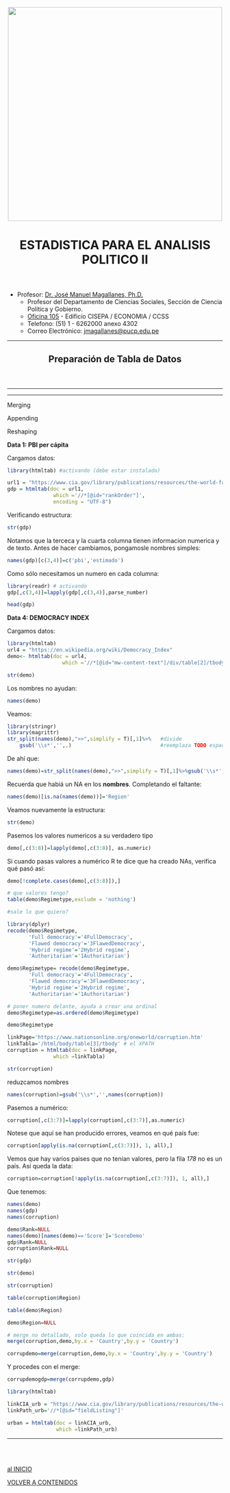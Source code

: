 <center><img src="https://github.com/PoliticayGobiernoPUCP/estadistica_anapol2/raw/master/PICS/LOGO_PUCP.png" width="500"></center>

<center> <header><h1>ESTADISTICA PARA EL ANALISIS POLITICO II</h1>  </header></center>

* Profesor:  <a href="http://www.pucp.edu.pe/profesor/jose-manuel-magallanes/" target="_blank">Dr. José Manuel Magallanes, Ph.D.</a> <br>
    - Profesor del Departamento de Ciencias Sociales, Sección de Ciencia Política y Gobierno.
    - [Oficina 105](https://goo.gl/maps/xuGeG6o9di1i1y5m6) - Edificio CISEPA / ECONOMIA / CCSS
    - Telefono: (51) 1 - 6262000 anexo 4302
    - Correo Electrónico: [jmagallanes@pucp.edu.pe](mailto:jmagallanes@pucp.edu.pe)
    

____

<center> <header><h2>Preparación de Tabla de Datos</h2>  </header></center>
____

<a id='beginning'></a>

____

Merging


Appending


Reshaping



**Data 1: PBI per cápita** 

Cargamos datos: 

```r
library(htmltab) #activando (debe estar instalado)

url1 = "https://www.cia.gov/library/publications/resources/the-world-factbook/fields/211rank.html" 
gdp = htmltab(doc = url1, 
               which ='//*[@id="rankOrder"]',
               encoding = "UTF-8") 
```

Verificando estructura:
```r
str(gdp)
```


Notamos que la terceca y la cuarta columna tienen informacion numerica y de texto. Antes de hacer cambiamos, pongamosle nombres simples:


```r
names(gdp)[c(3,4)]=c('pbi','estimado')
```

Como sólo necesitamos un numero en cada columna:

```r
library(readr) # activando
gdp[,c(3,4)]=lapply(gdp[,c(3,4)],parse_number)
```

```r
head(gdp)
```




**Data 4: DEMOCRACY INDEX** 

Cargamos datos: 

```r
library(htmltab)
url4 = "https://en.wikipedia.org/wiki/Democracy_Index"
demo<- htmltab(doc = url4, 
                  which ='//*[@id="mw-content-text"]/div/table[2]/tbody',encoding = "UTF-8")

```

```r
str(demo)
```

Los nombres no ayudan:
```r
names(demo)
```

Veamos:
```r
library(stringr)
library(magrittr)
str_split(names(demo),">>",simplify = T)[,1]%>%   #divide
    gsub('\\s*','',.)                             #reemplaza TODO espacio
```

De ahí que:

```r
names(demo)=str_split(names(demo),">>",simplify = T)[,1]%>%gsub('\\s*','',.)
```

Recuerda que habiá un NA en los **nombres**. Completando el faltante:

```r
names(demo)[is.na(names(demo))]='Region'
```


Veamos nuevamente la estructura:

```r
str(demo)
```

Pasemos los valores numericos a su verdadero tipo
```r
demo[,c(3:8)]=lapply(demo[,c(3:8)], as.numeric)
```

Si cuando pasas valores a numérico R te dice que ha creado NAs, verifica qué pasó así:
```r
demo[!complete.cases(demo[,c(3:8)]),]
```


```r
# que valores tengo?
table(demo$Regimetype,exclude = 'nothing')
```

```r
#sale lo que quiero?

library(dplyr)
recode(demo$Regimetype,
       'Full democracy'='4FullDemocracy',
       'Flawed democracy'='3FlawedDemocracy',
       'Hybrid regime'='2Hybrid regime',
       'Authoritarian'='1Authoritarian')
```
```r
demo$Regimetype= recode(demo$Regimetype,
       'Full democracy'='4FullDemocracy',
       'Flawed democracy'='3FlawedDemocracy',
       'Hybrid regime'='2Hybrid regime',
       'Authoritarian'='1Authoritarian')
```

```r
# poner numero delante, ayuda a crear una ordinal
demo$Regimetype=as.ordered(demo$Regimetype)
```

```r
demo$Regimetype
```



```r
linkPage='https://www.nationsonline.org/oneworld/corruption.htm'
linkTabla='/html/body/table[3]/tbody' # el XPATH
corruption = htmltab(doc = linkPage, 
               which =linkTabla) 
```


```r
str(corruption)
```

reduzcamos nombres

```r
names(corruption)=gsub('\\s*','',names(corruption))
```

Pasemos a numérico:

```r
corruption[,c(3:7)]=lapply(corruption[,c(3:7)],as.numeric)
```

Notese que aquí se han producido errores, veamos en qué país fue:
```r
corruption[apply(is.na(corruption[,c(3:7)]), 1, all),]
```


Vemos que hay varios paises que no tenían valores, pero la fila _178_ no es un país. Así queda la data:
```r
corruption=corruption[!apply(is.na(corruption[,c(3:7)]), 1, all),]
```


Que tenemos:

```r
names(demo)
names(gdp)
names(corruption)
```
```r
demo$Rank=NULL
names(demo)[names(demo)=='Score']='ScoreDemo'
gdp$Rank=NULL
corruption$Rank=NULL

```



```r
str(gdp)
```

```r
str(demo)
```


```r
str(corruption)
```


```r
table(corruption$Region)
```

```r
table(demo$Region)
```


```r
demo$Region=NULL
```

```r
# merge no detallado, solo queda lo que coincida en ambas:
merge(corruption,demo,by.x = 'Country',by.y = 'Country')
```

```r
corrupdemo=merge(corruption,demo,by.x = 'Country',by.y = 'Country')
```


Y procedes con el merge:
```r
corrupdemogdp=merge(corrupdemo,gdp)
```


```r
library(htmltab) 

linkCIA_urb = "https://www.cia.gov/library/publications/resources/the-world-factbook/fields/349.html"
linkPath_urb='//*[@id="fieldListing"]'

urban = htmltab(doc = linkCIA_urb, 
                which =linkPath_urb)
```


_____
<br></br>

[al INICIO](#beginning)

[VOLVER A CONTENIDOS](https://politicaygobiernopucp.github.io/estadistica_anapol2/)